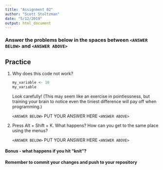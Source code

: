 ```yaml
---
title: "Assignment 02"
author: "Scott Stoltzman"
date: "5/12/2019"
output: html_document
---
```


### Answer the problems below in the spaces between `<ANSWER BELOW>` and `<ANSWER ABOVE>`

## Practice

1.  Why does this code not work?

    ```r
    my_variable <- 10
    my_varıable
    ```
    
    Look carefully! (This may seem like an exercise in pointlessness, but
    training your brain to notice even the tiniest difference will pay off
    when programming.)
    
    
    `<ANSWER BELOW>`
    PUT YOUR ANSWER HERE
    `<ANSWER ABOVE>`
    
    
1.  Press Alt + Shift + K. What happens? How can you get to the same place
    using the menus?


    `<ANSWER BELOW>`
    PUT YOUR ANSWER HERE
    `<ANSWER ABOVE>`



#### Bonus - what happens if you hit "knit"?

#### Remember to commit your changes and push to your repository
